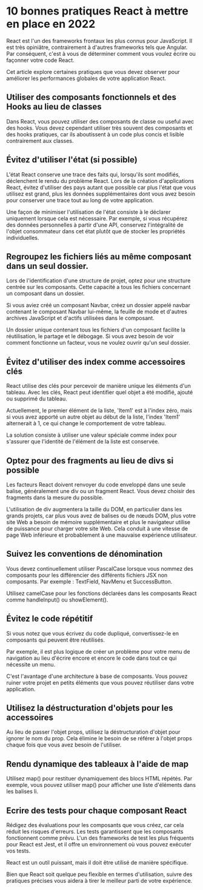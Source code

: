 # 10 bonnes pratiques React à mettre en place en 2022

React est l'un des frameworks frontaux les plus connus pour JavaScript. Il est très opiniâtre, contrairement à d'autres frameworks tels que Angular.
Par conséquent, c'est à vous de déterminer comment vous voulez écrire ou façonner votre code React.

Cet article explore certaines pratiques que vous devez observer pour améliorer les performances globales de votre application React.

## Utiliser des composants fonctionnels et des Hooks au lieu de classes

Dans React, vous pouvez utiliser des composants de classe ou useful avec des hooks. Vous devez cependant utiliser très souvent des composants et des
hooks pratiques, car ils aboutissent à un code plus concis et lisible contrairement aux classes.

## Évitez d'utiliser l'état (si possible)

L'état React conserve une trace des faits qui, lorsqu'ils sont modifiés, déclenchent le rendu du problème React. Lors de la création d'applications
React, évitez d'utiliser des pays autant que possible car plus l'état que vous utilisez est grand, plus les données supplémentaires dont vous avez
besoin pour conserver une trace tout au long de votre application.

Une façon de minimiser l'utilisation de l'état consiste à le déclarer uniquement lorsque cela est nécessaire. Par exemple, si vous récupérez des
données personnelles à partir d'une API, conservez l'intégralité de l'objet consommateur dans cet état plutôt que de stocker les propriétés
individuelles.

## Regroupez les fichiers liés au même composant dans un seul dossier.

Lors de l'identification d'une structure de projet, optez pour une structure centrée sur les composants. Cette capacité a tous les fichiers concernant
un composant dans un dossier.

Si vous aviez créé un composant Navbar, créez un dossier appelé navbar contenant le composant Navbar lui-même, la feuille de mode et d'autres archives
JavaScript et d'actifs utilisées dans le composant.

Un dossier unique contenant tous les fichiers d'un composant facilite la réutilisation, le partage et le débogage. Si vous avez besoin de voir comment
fonctionne un facteur, vous ne voulez ouvrir qu'un seul dossier.

## Évitez d'utiliser des index comme accessoires clés

React utilise des clés pour percevoir de manière unique les éléments d'un tableau. Avec les clés, React peut identifier quel objet a été modifié,
ajouté ou supprimé du tableau.

Actuellement, le premier élément de la liste, 'Item1' est à l'index zéro, mais si vous avez apporté un autre objet au début de la liste, l'index 'Item1'
alternerait à 1, ce qui change le comportement de votre tableau.

La solution consiste à utiliser une valeur spéciale comme index pour s'assurer que l'identité de l'élément de la liste est conservée.

## Optez pour des fragments au lieu de divs si possible

Les facteurs React doivent renvoyer du code enveloppé dans une seule balise, généralement une div ou un fragment React. Vous devez choisir des
fragments dans la mesure du possible.

L'utilisation de div augmentera la taille du DOM, en particulier dans les grands projets, car plus vous avez de balises ou de nœuds DOM, plus votre
site Web a besoin de mémoire supplémentaire et plus le navigateur utilise de puissance pour charger votre site Web. Cela conduit à une vitesse de page
Web inférieure et probablement à une mauvaise expérience utilisateur.

## Suivez les conventions de dénomination

Vous devez continuellement utiliser PascalCase lorsque vous nommez des composants pour les différencier des différents fichiers JSX non composants. Par
exemple : TextField, NavMenu et SuccessButton.

Utilisez camelCase pour les fonctions déclarées dans les composants React comme handleInput() ou showElement().

## Évitez le code répétitif

Si vous notez que vous écrivez du code dupliqué, convertissez-le en composants qui peuvent être réutilisés.

Par exemple, il est plus logique de créer un problème pour votre menu de navigation au lieu d'écrire encore et encore le code dans tout ce qui nécessite
un menu.

C'est l'avantage d'une architecture à base de composants. Vous pouvez ruiner votre projet en petits éléments que vous pouvez réutiliser dans votre
application.

## Utilisez la déstructuration d'objets pour les accessoires

Au lieu de passer l'objet props, utilisez la déstructuration d'objet pour ignorer le nom du prop. Cela élimine le besoin de se référer à l'objet props
chaque fois que vous avez besoin de l'utiliser.

## Rendu dynamique des tableaux à l'aide de map

Utilisez map() pour restituer dynamiquement des blocs HTML répétés. Par exemple, vous pouvez utiliser map() pour afficher une liste d'éléments dans les
balises li.

## Ecrire des tests pour chaque composant React

Rédigez des évaluations pour les composants que vous créez, car cela réduit les risques d'erreurs. Les tests garantissent que les composants
fonctionnent comme prévu. L'un des frameworks de test les plus fréquents pour React est Jest, et il offre un environnement où vous pouvez exécuter vos
tests.

React est un outil puissant, mais il doit être utilisé de manière spécifique.

Bien que React soit quelque peu flexible en termes d'utilisation, suivre des pratiques précises vous aidera à tirer le meilleur parti de votre
expérience.
